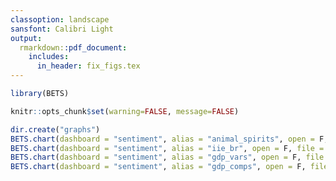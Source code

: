 ```yaml
---
classoption: landscape
sansfont: Calibri Light
output:
  rmarkdown::pdf_document:
    includes:  
      in_header: fix_figs.tex
---
```


\fontfamily{lmss}\selectfont


```r
library(BETS)
```

```r
knitr::opts_chunk$set(warning=FALSE, message=FALSE)
```

\fancypagestyle{plain}{
  \fancyhf{}%
  \setlength{\headheight}{40pt} 
  \fancyhead[L]{
    \includegraphics[width=\linewidth,height=35pt]{logo_sentiment} }
  \fancyfoot[L]{
     {\fontfamily{lmss}\selectfont
     {\small Charts generated by the \textbf{BETS R Package} on `r Sys.Date()` $\diamond$ \textbf{\url{https://github.com/pedrocostaferreira/BETS}}}}
  }
  \fancyfoot[R]{
    \thepage\  / \pageref{LastPage} }
}
\pagestyle{plain}


```r
dir.create("graphs")
BETS.chart(dashboard = "sentiment", alias = "animal_spirits", open = F, file = "graphs//animal_spirits")
BETS.chart(dashboard = "sentiment", alias = "iie_br", open = F, file = "graphs//iie_br")
BETS.chart(dashboard = "sentiment", alias = "gdp_vars", open = F, file = "graphs//gdp_vars")
BETS.chart(dashboard = "sentiment", alias = "gdp_comps", open = F, file = "graphs//gdp_comps")
```


\begin{figure}[h]
\begin{subfigure}{.5\textwidth}
  \centering
  \includegraphics[width=11.5cm,keepaspectratio]{graphs/animal_spirits}
  \label{ipca}
\end{subfigure}
~
\begin{subfigure}{.5\textwidth}
  \centering
  \includegraphics[width=11.5cm,keepaspectratio]{graphs/iie_br}
  \label{cut}
\end{subfigure}
~
\begin{subfigure}{.5\textwidth}
  \centering
  \includegraphics[width=11.5cm,keepaspectratio]{graphs/gdp_vars}
  \label{cut}
\end{subfigure}
~
\begin{subfigure}{.5\textwidth}
  \centering
  \includegraphics[width=11.5cm,keepaspectratio]{graphs/gdp_comps}
  \label{cut}
\end{subfigure}
\end{figure}

